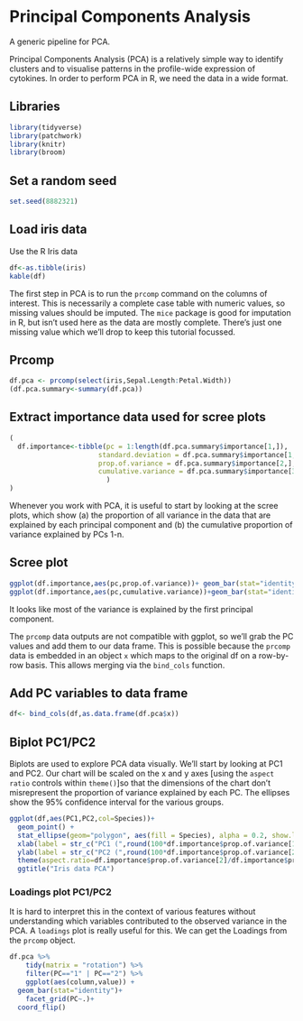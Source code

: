 # Principal Components Analysis

A generic pipeline for PCA.

Principal Components Analysis (PCA) is a relatively simple way to identify clusters and to visualise patterns in the profile-wide expression of cytokines. In order to perform PCA in R, we need the data in a wide format.

## Libraries

```r
library(tidyverse)
library(patchwork)
library(knitr)
library(broom)
```

## Set a random seed

```r
set.seed(8882321)
```

## Load iris data

Use the R Iris data

```r
df<-as.tibble(iris)
kable(df)
```

The first step in PCA is to run the `prcomp` command on the columns of interest. This is necessarily a complete case table with numeric values, so missing values should be imputed. The `mice` package is good for imputation in R, but isn't used here as the data are mostly complete. There's just one missing value which we'll drop to keep this tutorial focussed.

## Prcomp

```r
df.pca <- prcomp(select(iris,Sepal.Length:Petal.Width))
(df.pca.summary<-summary(df.pca))
```

## Extract importance data used for scree plots

```r
(
  df.importance<-tibble(pc = 1:length(df.pca.summary$importance[1,]),
                      standard.deviation = df.pca.summary$importance[1,],
                      prop.of.variance = df.pca.summary$importance[2,],
                      cumulative.variance = df.pca.summary$importance[3,]
                        )
)

```

Whenever you work with PCA, it is useful to start by looking at the scree plots, which show (a) the proportion of all variance in the data that are explained by each principal component and (b) the cumulative proportion of variance explained by PCs 1-n.

## Scree plot

```r
ggplot(df.importance,aes(pc,prop.of.variance))+ geom_bar(stat="identity") +
ggplot(df.importance,aes(pc,cumulative.variance))+geom_bar(stat="identity")
```

It looks like most of the variance is explained by the first principal component.

The `prcomp` data outputs are not compatible with ggplot, so we'll grab the PC values and add them to our data frame. This is possible because the `prcomp` data is embedded in an object `x` which maps to the original df on a row-by-row basis. This allows merging via the `bind_cols` function.

## Add PC variables to data frame

```r
df<- bind_cols(df,as.data.frame(df.pca$x))

```

## Biplot PC1/PC2

Biplots are used to explore PCA data visually. We'll start by looking at PC1 and PC2. Our chart will be scaled on the x and y axes \[using the `aspect ratio` controls within `theme()`\]so that the dimensions of the chart don't misrepresent the proportion of variance explained by each PC. The ellipses show the 95% confidence interval for the various groups.

```r
ggplot(df,aes(PC1,PC2,col=Species))+
  geom_point() +
  stat_ellipse(geom="polygon", aes(fill = Species), alpha = 0.2, show.legend = FALSE, level = 0.95)+
  xlab(label = str_c("PC1 (",round(100*df.importance$prop.of.variance[1],2)," %)",sep = ""))+
  ylab(label = str_c("PC2 (",round(100*df.importance$prop.of.variance[2],2)," %)",sep = ""))+
  theme(aspect.ratio=df.importance$prop.of.variance[2]/df.importance$prop.of.variance[1])+
  ggtitle("Iris data PCA")


```

### Loadings plot PC1/PC2

It is hard to interpret this in the context of various features without understanding which variables contributed to the observed variance in the PCA. A `loadings` plot is really useful for this. We can get the Loadings from the `prcomp` object.

```r

df.pca %>%
    tidy(matrix = "rotation") %>% 
    filter(PC=="1" | PC=="2") %>% 
    ggplot(aes(column,value)) +
  geom_bar(stat="identity")+
    facet_grid(PC~.)+
  coord_flip()
```

